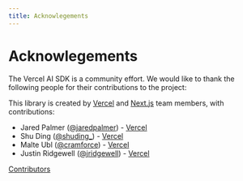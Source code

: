 ```yaml
---
title: Acknowlegements
---
```


# Acknowlegements

The Vercel AI SDK is a community effort. We would like to thank the following people for their contributions to the project:

This library is created by [Vercel](https://vercel.com) and [Next.js](https://nextjs.org) team members, with contributions:

- Jared Palmer ([@jaredpalmer](https://twitter.com/jaredpalmer)) - [Vercel](https://vercel.com)
- Shu Ding ([@shuding\_](https://twitter.com/shuding_)) - [Vercel](https://vercel.com)
- Malte Ubl ([@cramforce](https://twitter.com/cramforce)) - [Vercel](https://vercel.com)
- Justin Ridgewell ([@jridgewell](https://github.com/jridgewell)) - [Vercel](https://vercel.com)

[Contributors](https://github.com/khulnasoft-lab/ai/graphs/contributors)
